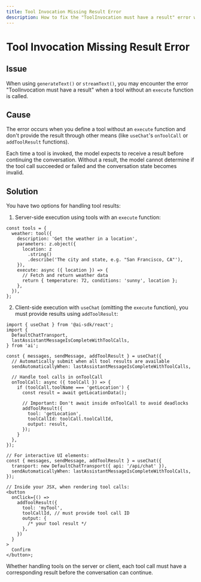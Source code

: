```yaml
---
title: Tool Invocation Missing Result Error
description: How to fix the "ToolInvocation must have a result" error when using tools without execute functions
---
```


# Tool Invocation Missing Result Error

## Issue

When using `generateText()` or `streamText()`, you may encounter the error "ToolInvocation must have a result" when a tool without an `execute` function is called.

## Cause

The error occurs when you define a tool without an `execute` function and don't provide the result through other means (like `useChat`'s `onToolCall` or `addToolResult` functions).

Each time a tool is invoked, the model expects to receive a result before continuing the conversation. Without a result, the model cannot determine if the tool call succeeded or failed and the conversation state becomes invalid.

## Solution

You have two options for handling tool results:

1. Server-side execution using tools with an `execute` function:

```tsx
const tools = {
  weather: tool({
    description: 'Get the weather in a location',
    parameters: z.object({
      location: z
        .string()
        .describe('The city and state, e.g. "San Francisco, CA"'),
    }),
    execute: async ({ location }) => {
      // Fetch and return weather data
      return { temperature: 72, conditions: 'sunny', location };
    },
  }),
};
```

2. Client-side execution with `useChat` (omitting the `execute` function), you must provide results using `addToolResult`:

```tsx
import { useChat } from '@ai-sdk/react';
import {
  DefaultChatTransport,
  lastAssistantMessageIsCompleteWithToolCalls,
} from 'ai';

const { messages, sendMessage, addToolResult } = useChat({
  // Automatically submit when all tool results are available
  sendAutomaticallyWhen: lastAssistantMessageIsCompleteWithToolCalls,

  // Handle tool calls in onToolCall
  onToolCall: async ({ toolCall }) => {
    if (toolCall.toolName === 'getLocation') {
      const result = await getLocationData();

      // Important: Don't await inside onToolCall to avoid deadlocks
      addToolResult({
        tool: 'getLocation',
        toolCallId: toolCall.toolCallId,
        output: result,
      });
    }
  },
});
```

```tsx
// For interactive UI elements:
const { messages, sendMessage, addToolResult } = useChat({
  transport: new DefaultChatTransport({ api: '/api/chat' }),
  sendAutomaticallyWhen: lastAssistantMessageIsCompleteWithToolCalls,
});

// Inside your JSX, when rendering tool calls:
<button
  onClick={() =>
    addToolResult({
      tool: 'myTool',
      toolCallId, // must provide tool call ID
      output: {
        /* your tool result */
      },
    })
  }
>
  Confirm
</button>;
```

<Note type="warning">
  Whether handling tools on the server or client, each tool call must have a
  corresponding result before the conversation can continue.
</Note>

